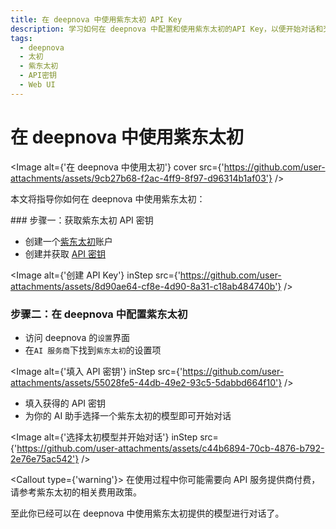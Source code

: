 ```yaml
---
title: 在 deepnova 中使用紫东太初 API Key
description: 学习如何在 deepnova 中配置和使用紫东太初的API Key，以便开始对话和交互。
tags:
  - deepnova
  - 太初
  - 紫东太初
  - API密钥
  - Web UI
---
```


# 在 deepnova 中使用紫东太初

<Image alt={'在 deepnova 中使用太初'} cover src={'https://github.com/user-attachments/assets/9cb27b68-f2ac-4ff9-8f97-d96314b1af03'} />

本文将指导你如何在 deepnova 中使用紫东太初：

<Steps>
  ### 步骤一：获取紫东太初 API 密钥

  - 创建一个[紫东太初](https://ai-maas.wair.ac.cn/)账户
  - 创建并获取 [API 密钥](https://ai-maas.wair.ac.cn/#/settlement/api/key)

  <Image alt={'创建 API Key'} inStep src={'https://github.com/user-attachments/assets/8d90ae64-cf8e-4d90-8a31-c18ab484740b'} />

  ### 步骤二：在 deepnova 中配置紫东太初

  - 访问 deepnova 的`设置`界面
  - 在`AI 服务商`下找到`紫东太初`的设置项

  <Image alt={'填入 API 密钥'} inStep src={'https://github.com/user-attachments/assets/55028fe5-44db-49e2-93c5-5dabbd664f10'} />

  - 填入获得的 API 密钥
  - 为你的 AI 助手选择一个紫东太初的模型即可开始对话

  <Image alt={'选择太初模型并开始对话'} inStep src={'https://github.com/user-attachments/assets/c44b6894-70cb-4876-b792-2e76e75ac542'} />

  <Callout type={'warning'}>
    在使用过程中你可能需要向 API 服务提供商付费，请参考紫东太初的相关费用政策。
  </Callout>
</Steps>

至此你已经可以在 deepnova 中使用紫东太初提供的模型进行对话了。

